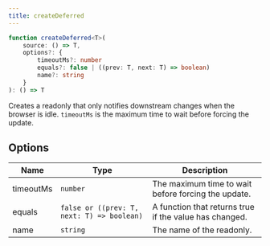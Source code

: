 ```yaml
---
title: createDeferred
---
```


```ts
function createDeferred<T>(
	source: () => T,
	options?: {
		timeoutMs?: number
		equals?: false | ((prev: T, next: T) => boolean)
		name?: string
	}
): () => T

```

Creates a readonly that only notifies downstream changes when the browser is idle. 
`timeoutMs` is the maximum time to wait before forcing the update.

## Options

| Name      | Type                                       | Description                                            |
| --------- | ------------------------------------------ | ------------------------------------------------------ |
| timeoutMs | `number`                                   | The maximum time to wait before forcing the update.    |
| equals    | `false or ((prev: T, next: T) => boolean)` | A function that returns true if the value has changed. |
| name      | `string`                                   | The name of the readonly.                              |

